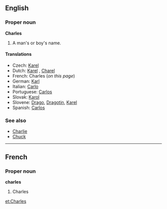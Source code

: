 ==English==
===Proper noun===
'''Charles'''
#A man's or boy's name.

====Translations====
{{top}}
*Czech: [[Karel#Czech|Karel]] {{m}}
*Dutch: [[Karel]] {{m}}, [[Charel]] {{m}}
*French: Charles (''on this page'')
*German: [[Karl]]
*Italian: [[Carlo]]
*Portuguese: [[Carlos]] {{m}}
*Slovak: [[Karol#Slovak|Karol]] {{m}}
*Slovene: [[Drago]], [[Dragotin]], [[Karel]]
*Spanish: [[Carlos]] {{m}}
{{bottom}}

===See also===
*[[Charlie]]
*[[Chuck]]

----

==French==
===Proper noun===
'''charles'''
# Charles

[[et:Charles]]